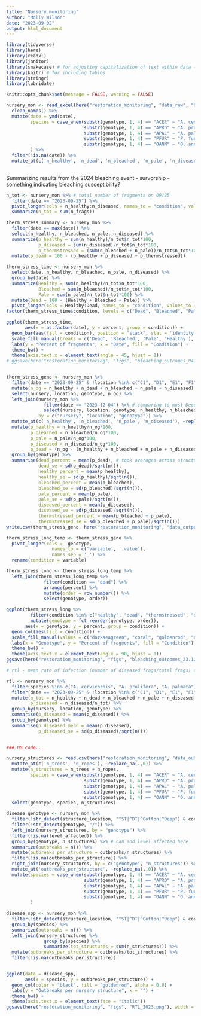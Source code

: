 ```yaml
---
title: "Nursery monitoring"
author: "Molly Wilson"
date: "2023-09-02"
output: html_document
---
```


```r
library(tidyverse)
library(here) 
library(readxl) 
library(janitor)
library(snakecase) # for adjusting capitalization of text within data (e.g., species names)
library(knitr) # for including tables
library(stringr)
library(lubridate)

knitr::opts_chunk$set(message = FALSE, warning = FALSE)
```

```r
nursery_mon <- read_excel(here("restoration_monitoring", "data_raw", "Genotype tracking.xlsx"), sheet = "nursery monitoring") %>% 
  clean_names() %>%
  mutate(date = ymd(date),
         species = case_when(substr(genotype, 1, 4) == "ACER" ~ "A. cervicornis",
                             substr(genotype, 1, 4) == "APRO" ~ "A. prolifera",
                             substr(genotype, 1, 4) == "APAL" ~ "A. palmata",
                             substr(genotype, 1, 4) == "PFUR" ~ "P. furcata",
                             substr(genotype, 1, 4) == "OANN" ~ "O. annularis"),
         ) %>%
  filter(!is.na(date)) %>%
  mutate_at(c('n_healthy', 'n_dead', 'n_bleached', 'n_pale', 'n_diseased'), ~replace_na(.,0))
  
```

Summarizing results from the 2024 bleaching event
- survorship
- something indicating bleaching susceptibility?
```r
n_tot <- nursery_mon %>% # total number of fragments on 09/25
  filter(date == "2023-09-25") %>%
  pivot_longer(cols = n_healthy:n_diseased, names_to = "condition", values_to = "n_frags") %>%
  summarize(n_tot = sum(n_frags))

therm_stress_summary <- nursery_mon %>%
  filter(date == max(date)) %>%
  select(n_healthy, n_bleached, n_pale, n_diseased) %>%
  summarize(p_healthy = sum(n_healthy)/n_tot$n_tot*100,
            p_diseased = sum(n_diseased)/n_tot$n_tot*100,
            p_thermstressed = (sum(n_bleached + n_pale))/n_tot$n_tot*100) %>%
  mutate(p_dead = 100 - (p_healthy + p_diseased + p_thermstressed))

therm_stress_time <- nursery_mon %>%
  select(date, n_healthy, n_bleached, n_pale, n_diseased) %>%
  group_by(date) %>%
  summarize(Healthy = sum(n_healthy)/n_tot$n_tot*100,
            Bleached = sum(n_bleached)/n_tot$n_tot*100,
            Pale = sum(n_pale)/n_tot$n_tot*100) %>%
  mutate(Dead = 100 - (Healthy + Bleached + Pale)) %>%
  pivot_longer(cols = Healthy:Dead, names_to = "condition", values_to = "percent")
factor(therm_stress_time$condition, levels = c("Dead", "Bleached", "Pale", "Healthy"))

ggplot(therm_stress_time,
       aes(x = as.factor(date), y = percent, group = condition)) +
  geom_bar(aes(fill = condition), position = "stack", stat = 'identity', color = "black") +
  scale_fill_manual(breaks = c('Dead', 'Bleached', 'Pale', 'Healthy'), values = c("slategray", "azure1", "tan", "goldenrod")) +
  labs(y = "Percent of fragments", x = "Date", fill = "Condition") +
  theme_bw() +
  theme(axis.text.x = element_text(angle = 45, hjust = 1))
# ggsave(here("restoration_monitoring", "figs", "bleaching_outcomes_04.12.23.png"), width = 12, height = 5)



```

```r
therm_stress_geno <- nursery_mon %>%
  filter(date == "2023-09-25" & !location %in% c("C1", "D1", "E1", "F1")) %>%
  mutate(n_og = n_healthy + n_dead + n_bleached + n_pale + n_diseased) %>%
  select(nursery, location, genotype, n_og) %>%
  left_join(nursery_mon %>%
              filter(date == "2023-12-04") %>% # comparing to most December 2023 data collection
              select(nursery, location, genotype, n_healthy, n_bleached, n_pale, n_diseased), 
            by = c("nursery", "location", "genotype")) %>%
  mutate_at(c('n_healthy', 'n_bleached', 'n_pale', 'n_diseased'), ~replace_na(.,0)) %>%
  mutate(p_healthy = n_healthy/n_og*100,
         p_bleached = n_bleached/n_og*100,
         p_pale = n_pale/n_og*100,
         p_diseased = n_diseased/n_og*100,
         p_dead = (n_og - (n_healthy + n_bleached + n_pale + n_diseased))/n_og*100) %>%
  group_by(genotype) %>%
  summarise(dead_percent = mean(p_dead), # took averages across structures for each genotype
            dead_se = sd(p_dead)/sqrt(n()),
            healthy_percent = mean(p_healthy),
            healthy_se = sd(p_healthy)/sqrt(n()),
            bleached_percent = mean(p_bleached),
            bleached_se = sd(p_bleached)/sqrt(n()),
            pale_percent = mean(p_pale),
            pale_se = sd(p_pale)/sqrt(n()),
            diseased_percent = mean(p_diseased),
            diseased_se = sd(p_diseased)/sqrt(n()),
            thermstressed_percent = mean(p_bleached + p_pale),
            thermstressed_se = sd(p_bleached + p_pale)/sqrt(n()))
write.csv(therm_stress_geno, here("restoration_monitoring", "data_outputs", "bleaching_outcomes.csv"))

therm_stress_long_temp <- therm_stress_geno %>%
  pivot_longer(cols = -genotype,
                 names_to = c('variable', '.value'),
                 names_sep = '_') %>%
  rename(condition = variable) 

therm_stress_long <- therm_stress_long_temp %>%
  left_join(therm_stress_long_temp %>%
              filter(condition == "dead") %>%
              arrange(percent) %>%
              mutate(order = row_number()) %>%
              select(genotype, order))

ggplot(therm_stress_long %>%
         filter(condition %in% c("healthy", "dead", "thermstressed", "diseased")) %>%
         mutate(genotype = fct_reorder(genotype, order)),
       aes(x = genotype, y = percent, group = condition)) +
  geom_col(aes(fill = condition)) +
  scale_fill_manual(values = c("darkseagreen", "coral", "goldenrod", "azure1")) +
  labs(x = "Genotype", y = "Percent of fragments", fill = "Condition") +
  theme_bw() +
  theme(axis.text.x = element_text(angle = 90, hjust = 1))
ggsave(here("restoration_monitoring", "figs", "bleaching_outcomes_23.12.04.png"), width = 12, height = 5)
```

```r
# rtl - mean rate of infection (number of diseased frags/total frags) over 6 weeks and across structures

rtl <- nursery_mon %>%
  filter(species %in% c("A. cervicornis", "A. prolifera", "A. palmata")) %>%
  filter(date == "2023-09-25" & !location %in% c("C1", "D1", "E1", "F1")) %>%
  mutate(n_tot = n_healthy + n_dead + n_bleached + n_pale + n_diseased,
         p_diseased = n_diseased/n_tot) %>%
  group_by(nursery, location, genotype) %>%
  summarise(p_diseased = mean(p_diseased)) %>%
  group_by(genotype) %>%
  summarise(p_diseased_mean = mean(p_diseased),
            p_diseased_se = sd(p_diseased)/sqrt(n()))
  
```


```r
### OG code...

nursery_structures <- read.csv(here("restoration_monitoring", "data_outputs", "nursery locations.csv")) %>%
  mutate_at(c('n_trees', 'n_ropes'), ~replace_na(.,0)) %>%
  mutate(n_structures = n_trees + n_ropes,
         species = case_when(substr(genotype, 1, 4) == "ACER" ~ "A. cervicornis",
                             substr(genotype, 1, 4) == "APRO" ~ "A. prolifera",
                             substr(genotype, 1, 4) == "APAL" ~ "A. palmata",
                             substr(genotype, 1, 4) == "PFUR" ~ "P. furcata",
                             substr(genotype, 1, 4) == "OANN" ~ "O. annularis")) %>%
  select(genotype, species, n_structures)

disease_genotype <- nursery_mon %>%
  filter(!str_detect(structure_location, "^ST|^DT|^Cotton|^Deep") & condition == "disease" & level_affected == "high (>50%)") %>%
  filter(!str_detect(genotype, "/")) %>%
  left_join(nursery_structures, by = "genotype") %>%
  filter(!is.na(level_affected)) %>%
  group_by(genotype, n_structures) %>% # can add level_affected here
  summarize(outbreaks = n()) %>%
  mutate(outbreaks_per_structure = outbreaks/n_structures) %>%
  filter(!is.na(outbreaks_per_structure)) %>%
  right_join(nursery_structures, by = c("genotype", "n_structures")) %>%
  mutate_at('outbreaks_per_structure', ~replace_na(.,0)) %>%
  mutate(species = case_when(substr(genotype, 1, 4) == "ACER" ~ "A. cervicornis",
                             substr(genotype, 1, 4) == "APRO" ~ "A. prolifera",
                             substr(genotype, 1, 4) == "APAL" ~ "A. palmata",
                             substr(genotype, 1, 4) == "PFUR" ~ "P. furcata",
                             substr(genotype, 1, 4) == "OANN" ~ "O. annularis"),
         )

disease_spp <- nursery_mon %>%
  filter(!str_detect(structure_location, "^ST|^DT|^Cotton|^Deep") & condition == "disease" & level_affected == "high (>50%)") %>%
  group_by(species) %>%
  summarize(outbreaks = n()) %>%
  left_join(nursery_structures %>%
              group_by(species) %>%
              summarize(tot_structures = sum(n_structures))) %>%
  mutate(outbreaks_per_structure = outbreaks/tot_structures) %>%
  filter(!is.na(outbreaks_per_structure))


ggplot(data = disease_spp, 
       aes(x = species, y = outbreaks_per_structure)) +
  geom_col(color = "black", fill = "goldenrod", alpha = 0.8) +
  labs(y = "Outbreaks per nursery structure", x = "") +
  theme_bw() +
  theme(axis.text.x = element_text(face = "italic"))
ggsave(here("restoration_monitoring", "figs", "RTL_2023.png"), width = 5.5, height = 3)
  
```


